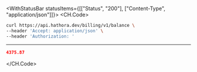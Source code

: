 

<WithStatusBar statusItems={[["Status", "200"], ["Content-Type", "application/json"]]}>
  <CH.Code>
  ```bash Example Request
  curl https://api.hathora.dev/billing/v1/balance \
--header 'Accept: application/json' \
--header 'Authorization: '
  ```
  ---

  ```json Example Response
  4375.87
  ```
  </CH.Code>
</WithStatusBar>

